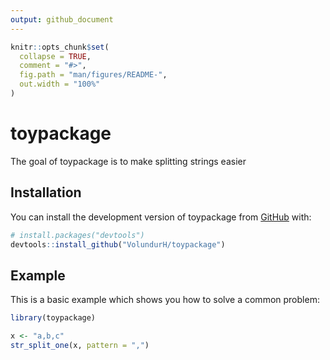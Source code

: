 ```yaml
---
output: github_document
---
```


<!-- README.md is generated from README.Rmd. Please edit that file -->

```r
knitr::opts_chunk$set(
  collapse = TRUE,
  comment = "#>",
  fig.path = "man/figures/README-",
  out.width = "100%"
)
```

# toypackage

<!-- badges: start -->
<!-- badges: end -->

The goal of toypackage is to make splitting strings easier

## Installation

You can install the development version of toypackage from [GitHub](https://github.com/) with:

``` r
# install.packages("devtools")
devtools::install_github("VolundurH/toypackage")
```

## Example

This is a basic example which shows you how to solve a common problem:

```r
library(toypackage)

x <- "a,b,c"
str_split_one(x, pattern = ",")
```
